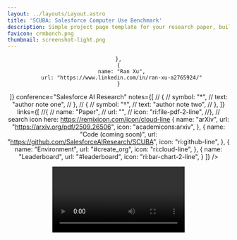 ```yaml
---
layout: ../layouts/Layout.astro
title: 'SCUBA: Salesforce Computer Use Benchmark'
description: Simple project page template for your research paper, built with Astro and Tailwind CSS
favicon: crmbench.png
thumbnail: screenshot-light.png
---
```







<Header
  title={frontmatter.title}
  authors={[
    {
      name: "Yutong Dai",
      url: "https://roth.rbind.io",
      // institution: "Independent",
     // notes: ["*", "†"],
    },
    {
      name: "Krithika Ramakrishnan",
      url: "https://www.linkedin.com/in/krithika-ramakrishnan-1a34b3109/",
    },
    {
      name: "Jing Gu",
      url: "https://g-jing.github.io/",
    },
    {
      name: "Matthew Fernandez",
      url: "https://www.linkedin.com/in/matthew-fernandez-32b19814b/"
    },
    {
      name: "Yanqi Luo",
      url: "https://www.linkedin.com/in/yanqi-luo/"
    },
    {
      name: "Viraj Prabhu",
      url: "https://virajprabhu.github.io/"
    },
    {
      name: "Zhenyu Hu",  
      url: "https://www.linkedin.com/in/eric-hu-92136a20/"
    },
    {
      name: "Silvio Savarese",
      url: "https://www.linkedin.com/in/silvio-savarese-97b76114/"
    },
    {
      name: "Caiming Xiong",
      url: "http://cmxiong.com/"
    },
    {
      name: "Zeyuan Chen",
      url: "https://www.linkedin.com/in/zeyuan-chen-0253b6141/"

    },
    {
      name: "Ran Xu",
      url: "https://www.linkedin.com/in/ran-xu-a2765924/"
    }
  ]}
  conference="Salesforce AI Research"
  notes={[
  //  {
  //    symbol: "*",
  //    text: "author note one",
  //  },
  //  {
  //    symbol: "†",
  //    text: "author note two",
  //  },
  ]}
  links={[
    //{
    //  name: "Paper",
    //  url: "",
    //  icon: "ri:file-pdf-2-line",
    //},
    // search icon here: https://remixicon.com/icon/cloud-line
    {
      name: "arXiv",
      url: "https://arxiv.org/pdf/2509.26506",
      icon: "academicons:arxiv",
    },
    {
      name: "Code (coming soon)",
      url: "https://github.com/SalesforceAIResearch/SCUBA",
      icon: "ri:github-line",
    },
    {
      name: "Environment",
      url: "#create_org",
      icon: "ri:cloud-line",
    },
    {
      name: "Leaderboard",
      url: "#leaderboard",
      icon: "ri:bar-chart-2-line",
    }
  ]}
  />

<Video source={demo} />

<HighlightedSection>
## 📢 Updates

[2025-09-30] SCUBA paper is now available on arXiv!


</HighlightedSection>

## Abstract

We introduce SCUBA, a benchmark designed to evaluate computer-use agents on customer relationship management (CRM) workflows within the Salesforce platform. SCUBA contains 300 task instances derived from real user interviews, spanning three primary personas—platform administrators, sales representatives, and service agents. The tasks test a range of enterprise-critical abilities, including Enterprise Software UI navigation, data manipulation, workflow automation, information retrieval, and troubleshooting. To ensure realism, SCUBA operates in Salesforce sandbox environments with support for parallel execution and fine-grained evaluation metrics to capture milestone progress. We benchmark a diverse set of agents under both zero-shot and demonstration-augmented settings. We observed huge performance gaps in different agent design paradigms and gaps between the open-source model and the closed-source model. In the zero-shot setting, open-source model powered computer-use agents that have strong performance on related benchmarks like OSWorld only have less than 5\% success rate on SCUBA, while methods built on closed-source models can still have up to 39\% task success rate. In the demonstration-augmented settings, task success rates can be improved to 50\% while simultaneously reducing time and costs by 13\% and 16\%, respectively. These findings highlight both the challenges of enterprise tasks automation and the promise of agentic solutions. By offering a realistic benchmark with interpretable evaluation, SCUBA aims to accelerate progress in building reliable computer-use agents for complex business software ecosystems.


{/* ## Figures

Use the figure component to display images, videos, equations, or any other element, with an optional caption.

<Figure>
  <Image slot="figure" source={transformer} altText="Diagram of the transformer deep learning architecture." />
  <span slot="caption">Diagram of the transformer deep learning architecture.</span>
</Figure> */}

## Benchmark Statistics

SCUBA contains 300 task instances, instantiated from 60 task templates, covering three primary personas—platform administrators, sales representatives, and service agents. Each split has 3 levels of difficulty. Each instance has a evaulator and assigns 2 to 5 milestone scores, serving as the process reward.

<TwoColumns>
  <Figure slot="left">
    <Image slot="figure" source={task_distribution} altText="." />
  <span slot="caption">Tasks distribution in different domains.</span>
  </Figure>
  <Figure slot="right">
    <Image slot="figure" source={task_difficulty} altText="." />
  <span slot="caption">Difficulty distribution by splits.</span>
  </Figure>
</TwoColumns> 

#### Sample Tasks

* [Admin/dashboard] I want to create a report using the Accounts type and name it MyAccountsRPT. If no data shows up in the preview, click All Time so it includes results from all time. Then add filters so it only shows records where Industry is Technology and Annual Revenue is greater than 1,000,000. If you don’t see the Industry or Annual Revenue fields in the table, add them first.
* [Sales/opportunity] Quick follow-up from my chat with Sarah Kim (Director of Operations) at Next Horizon Technologies. Definite potential here. Please: - Create an account for Next Horizon Technologies - Set Jordan Lee as the point of contact - Mobile: 777-444-1111.
* [Service/case] Please set up a case assignment rule called Billing Cases Assignment Rule. Route any case to the billing support queue if the description mentions “billing” or if the case number begins with 5. Give the description condition higher precedence, so it’s evaluated first.


{/* ## LaTeX */}

{/* You can also add LaTeX formulas, rendered during the build process using [KaTeX](https://katex.org/) so they're quick to load for visitors of your project page. You can write them inline, like this: <LaTeX inline formula="a^2 + b^2 = c^2" />. Or, you can write them as a block:

<LaTeX formula="\int_a^b f(x) dx" /> */}



## Leaderboard

<div id="leaderboard"></div>

<PerformanceTable client:load />



{/* You can add simple tables using [GitHub Flavored Markdown syntax](https://docs.github.com/en/get-started/writing-on-github/working-with-advanced-formatting/organizing-information-with-tables):

| Model | Accuracy | F1 score | Training time (hours) |
| :--- | :---: | :---: | :---: |
| BERT-base | 0.89 | 0.87 | 4.5 |
| RoBERTa-large | 0.92 | 0.91 | 7.2 |
| DistilBERT | 0.86 | 0.84 | 2.1 |
| XLNet | 0.90 | 0.89 | 6.8 | */}

## Task Success, Efficiency, and Cost Trade-off

For enterprise use cases, while having high success rates is crucial, costs and latency are also important factors. We visualize the agents’ performance metrics in the following two figures. Orange squares and blue circles represent the browser-use agents and computer-use agents’ performance metrics under zero-shot setting. The
arrow points the performance metrics under the demonstration-augmented setting. The arrow that points to
top-left are desired, since it means improvements. Green zone means low costs/latency and high success rates
zone; vice versa for the red zone.

<Figure>
  <Image slot="figure" source={pareto_front_costs_success_rate} altText="Costs v.s. Success Rate." />
  <span slot="caption">Costs v.s. Success Rate.</span>
</Figure>

<Figure>
  <Image slot="figure" source={pareto_front_time_success_rate} altText="Time v.s. Success Rate." />
  <span slot="caption">Time v.s. Success Rate.</span>
</Figure>





<HighlightedSection>
## FAQs

<div id="create_org"></div>

<QA>
  <div slot="question">How apply for a Salesforce developer sandbox org?</div>
  <div slot="answer">
    To apply for a developer org, please visit <code>https://www.salesforce.com/form/developer-signup/?d=pb</code>.
    You need to fill the required information and submit the form. Make sure the `Work Email` is your real email that can receive the verification code. Other fields can be filled with any information. Once the org is created, you can follow the instructions you received by email to access the org.
    {/* <Image slot="figure" source={apply_for_a_org} altText="Apply for a Salesforce developer sandbox org." /> */}
  </div>
</QA>

</HighlightedSection>

## BibTeX citation

```bibtex
@misc{dai2025scubasalesforcecomputeruse,
      title={SCUBA: Salesforce Computer Use Benchmark}, 
      author={Yutong Dai and Krithika Ramakrishnan and Jing Gu and Matthew Fernandez and Yanqi Luo and Viraj Prabhu and Zhenyu Hu and Silvio Savarese and Caiming Xiong and Zeyuan Chen and Ran Xu},
      year={2025},
      eprint={2509.26506},
      archivePrefix={arXiv},
      primaryClass={cs.AI},
      url={https://arxiv.org/abs/2509.26506}, 
}
```